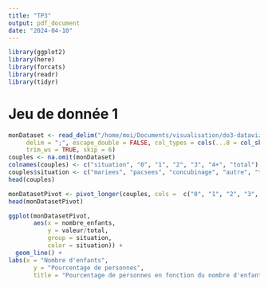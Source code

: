 ```yaml
---
title: "TP3"
output: pdf_document
date: "2024-04-10"
---
```


```r
library(ggplot2)
library(here)
library(forcats)
library(readr)
library(tidyr)
```

# Jeu de donnée 1

```r
monDataset <- read_delim("/home/moi/Documents/visualisation/do3-dataviz/TP_travaux/rp2017_td_fam2.csv", 
     delim = ";", escape_double = FALSE, col_types = cols(...8 = col_skip()), 
     trim_ws = TRUE, skip = 6)
couples <- na.omit(monDataset)
colnames(couples) <- c("situation", "0", "1", "2", "3", "4+", "total")
couples$situation <- c("mariees", "pacsees", "concubinage", "autre", "total")
head(couples)
```

```r
monDatasetPivot <- pivot_longer(couples, cols =  c("0", "1", "2", "3", "4+"), names_to = "nombre_enfants", values_to = "valeur")
head(monDatasetPivot)
```

```r
ggplot(monDatasetPivot,
       aes(x = nombre_enfants,              
           y = valeur/total,
           group = situation,
           color = situation)) +              
  geom_line() +
labs(x = "Nombre d'enfants",
       y = "Pourcentage de personnes",
       title = "Pourcentage de personnes en fonction du nombre d'enfants")
```
